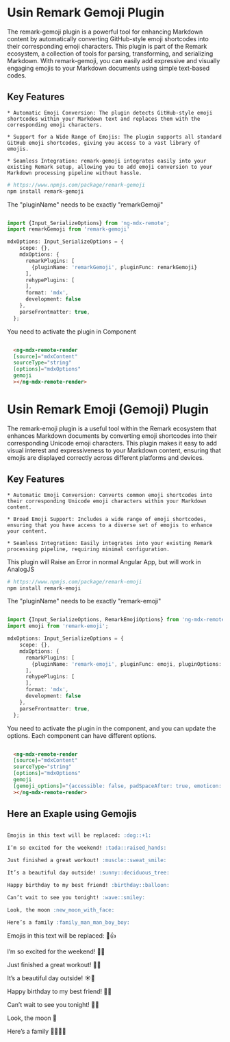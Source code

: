 # Usin Remark Gemoji Plugin

The remark-gemoji plugin is a powerful tool for enhancing Markdown content by automatically converting GitHub-style emoji shortcodes into their corresponding emoji characters. This plugin is part of the Remark ecosystem, a collection of tools for parsing, transforming, and serializing Markdown. With remark-gemoji, you can easily add expressive and visually engaging emojis to your Markdown documents using simple text-based codes.

## Key Features

    * Automatic Emoji Conversion: The plugin detects GitHub-style emoji shortcodes within your Markdown text and replaces them with the corresponding emoji characters.

    * Support for a Wide Range of Emojis: The plugin supports all standard GitHub emoji shortcodes, giving you access to a vast library of emojis.

    * Seamless Integration: remark-gemoji integrates easily into your existing Remark setup, allowing you to add emoji conversion to your Markdown processing pipeline without hassle.

```bash
# https://www.npmjs.com/package/remark-gemoji
npm install remark-gemoji
```

The "pluginName" needs to be exactly "remarkGemoji"

```typescript

import {Input_SerializeOptions} from 'ng-mdx-remote';
import remarkGemoji from 'remark-gemoji'

mdxOptions: Input_SerializeOptions = {
    scope: {},
    mdxOptions: {
      remarkPlugins: [
        {pluginName: 'remarkGemoji', pluginFunc: remarkGemoji}
      ], 
      rehypePlugins: [
      ],
      format: 'mdx',
      development: false
    },
    parseFrontmatter: true,
  };

```

You need to activate the plugin in Component

```html

  <ng-mdx-remote-render 
  [source]="mdxContent" 
  sourceType="string" 
  [options]="mdxOptions" 
  gemoji
  ></ng-mdx-remote-render>

```

# Usin Remark Emoji (Gemoji) Plugin

The remark-emoji plugin is a useful tool within the Remark ecosystem that enhances Markdown documents by converting emoji shortcodes into their corresponding Unicode emoji characters. This plugin makes it easy to add visual interest and expressiveness to your Markdown content, ensuring that emojis are displayed correctly across different platforms and devices.

## Key Features

    * Automatic Emoji Conversion: Converts common emoji shortcodes into their corresponding Unicode emoji characters within your Markdown content.

    * Broad Emoji Support: Includes a wide range of emoji shortcodes, ensuring that you have access to a diverse set of emojis to enhance your content.

    * Seamless Integration: Easily integrates into your existing Remark processing pipeline, requiring minimal configuration.

This plugin will Raise an Error in normal Angular App, but will work in AnalogJS

```bash
# https://www.npmjs.com/package/remark-emoji
npm install remark-emoji
```

The "pluginName" needs to be exactly "remark-emoji"

```typescript

import {Input_SerializeOptions, RemarkEmojiOptions} from 'ng-mdx-remote';
import emoji from 'remark-emoji';

mdxOptions: Input_SerializeOptions = {
    scope: {},
    mdxOptions: {
      remarkPlugins: [
        {pluginName: 'remark-emoji', pluginFunc: emoji, pluginOptions: {accessible: true, padSpaceAfter: true, emoticon: true} satisfies RemarkEmojiOptions}
      ], 
      rehypePlugins: [
      ],
      format: 'mdx',
      development: false
    },
    parseFrontmatter: true,
  };

```

You need to activate the plugin in the component, and you can update the options. Each component can have different options.

```html

  <ng-mdx-remote-render 
  [source]="mdxContent" 
  sourceType="string" 
  [options]="mdxOptions" 
  gemoji
  [gemoji_options]="{accessible: false, padSpaceAfter: true, emoticon: false}"
  ></ng-mdx-remote-render>

```

## Here an Exaple using Gemojis

```markdown

Emojis in this text will be replaced: :dog::+1:

I’m so excited for the weekend! :tada::raised_hands:

Just finished a great workout! :muscle::sweat_smile:

It’s a beautiful day outside! :sunny::deciduous_tree:

Happy birthday to my best friend! :birthday::balloon:

Can’t wait to see you tonight! :wave::smiley:

Look, the moon :new_moon_with_face:

Here’s a family :family_man_man_boy_boy:


```

Emojis in this text will be replaced: :dog::+1:

I’m so excited for the weekend! :tada::raised_hands:

Just finished a great workout! :muscle::sweat_smile:

It’s a beautiful day outside! :sunny::deciduous_tree:

Happy birthday to my best friend! :birthday::balloon:

Can’t wait to see you tonight! :wave::smiley:

Look, the moon :new_moon_with_face:

Here’s a family :family_man_man_boy_boy:
